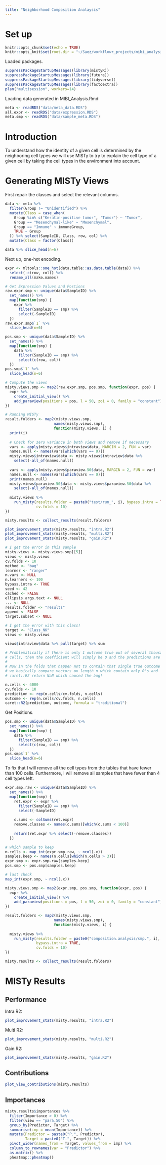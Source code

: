 ```yaml
---
title: "Neighborhood Composition Analaysis"
---
```


# Set up

```r
knitr::opts_chunk$set(echo = TRUE)
knitr::opts_knit$set(root.dir = "~/Saez/workflowr_projects/mibi_analysis/")
```

Loaded packages.

```r
suppressPackageStartupMessages(library(mistyR))
suppressPackageStartupMessages(library(future))
suppressPackageStartupMessages(library(tidyverse))
suppressPackageStartupMessages(library(factoextra))
plan("multisession", workers=14)
```

Loading data generated in MIBI_Analysis.Rmd

```r
meta <- readRDS("data/meta_data.RDS")
all.expr <- readRDS("data/expression.RDS")
meta.smp <- readRDS("data/sample_meta.RDS")
```

# Introduction

To understand how the identity of a given cell is determined by the
neighboring cell types we will use MISTy to try to explain the 
cell type of a given cell by taking the cell types in the environment
into account.

# Generating MISTy Views

First repair the classes and select the relevant columns.

```r
data <- meta %>%
  filter(Group != "Unidentified") %>%
  mutate(Class = case_when(
    Group %in% c("Keratin-positive tumor", "Tumor") ~ "Tumor",
    Group == "Mesenchymal-like" ~ "Mesenchymal",
    Group == "Immune" ~ immuneGroup,
    TRUE ~ Group
  )) %>% select(SampleID, Class, row, col) %>%
  mutate(Class = factor(Class))

data %>% slice_head(n=6)
```

Next up, one-hot encoding.

```r
expr <- mltools::one_hot(data.table::as.data.table(data)) %>%
  select(-c(row, col)) %>%
  rename_all(make.names)
```

```r
# Get Expression Values and Postions
raw.expr.smp <- unique(data$SampleID) %>%
  set_names() %>%
  map(function(smp) {
    expr %>%
      filter(SampleID == smp) %>%
      select(-SampleID)
  })
raw.expr.smp$`1` %>%
  slice_head(n=6)

pos.smp <- unique(data$SampleID) %>%
  set_names() %>%
  map(function(smp) {
    data %>%
      filter(SampleID == smp) %>%
      select(c(row, col))
  })
pos.smp$`1` %>%
  slice_head(n=6)

# Compute the views
misty.views.smp <- map2(raw.expr.smp, pos.smp, function(expr, pos) {
  expr %>%
    create_initial_view() %>%
    add_paraview(positions = pos, l = 50, zoi = 0, family = "constant")
})

# Running MISTy
result.folders <- map2(misty.views.smp, 
                      names(misty.views.smp), 
                      function(misty.views, i) {
  print(i)                      
  
  # Check for zero variance in both views and remove if necessary
  vars <- apply(misty.views$intraview$data, MARGIN = 2, FUN = var)
  names.null <- names(vars[which(vars == 0)])
  misty.views$intraview$data <- misty.views$intraview$data %>%
    select(-all_of(names.null))
  
  vars <- apply(misty.views$paraview.50$data, MARGIN = 2, FUN = var)
  names.null <- names(vars[which(vars == 0)])
  print(names.null)
  misty.views$paraview.50$data <- misty.views$paraview.50$data %>%
    select(-all_of(names.null))
  
  misty.views %>%
    run_misty(results.folder = paste0("test/run_", i), bypass.intra = TRUE,
              cv.folds = 10)
})

misty.results <- collect_results(result.folders)

plot_improvement_stats(misty.results, "intra.R2")
plot_improvement_stats(misty.results, "multi.R2")
plot_improvement_stats(misty.results, "gain.R2")

# I get the error in this sample
misty.views <- misty.views.smp[[5]]
views <- misty.views
cv.folds <- 10
method <- "bag"
learner <- "ranger"
n.vars <- NULL
n.learners <- 100
bypass.intra <- TRUE
seed <- 42
cached <- FALSE
ellipsis.args.text <- NULL
... <- NULL
results.folder <- "results"
append <- FALSE
target.subset <- NULL

# I get the error with this class!
target <- "Class_NK"
views <- misty.views

views$intraview$data %>% pull(target) %>% sum

# Problematically if there is only 1 outcome true out of several thousand
# cells, then the coefficient will simply be 0 and the predictions are all 0.
# 
# Now in the folds that happen not to contain that single true outcome
# we basically compare vectors on length n which contain only 0's and 
# caret::R2 return NaN which caused the bug!

n.cells <- 4000
cv.folds <- 10
prediction <- rep(n.cells/cv.folds, n.cells)
outcome <- rep(n.cells/cv.folds, n.cells)
caret::R2(prediction, outcome, formula = "traditional")
```

Get Positions.

```r
pos.smp <- unique(data$SampleID) %>%
  set_names() %>%
  map(function(smp) {
    data %>%
      filter(SampleID == smp) %>%
      select(c(row, col))
  })
pos.smp$`1` %>%
  slice_head(n=6)
```

To fix that I will remove all the cell types from the tables that have fewer than
100 cells. Furthermore, I will remove all samples that have fewer than 4 cell types
left.

```r
expr.smp.raw <- unique(data$SampleID) %>%
  set_names() %>%
  map(function(smp) {
    ret.expr <- expr %>%
      filter(SampleID == smp) %>%
      select(-SampleID)
    
    c.sums <- colSums(ret.expr)
    remove.classes <- names(c.sums)[which(c.sums < 100)]
    
    return(ret.expr %>% select(-remove.classes))
  })

# which sample to keep
n.cells <- map_int(expr.smp.raw, ~ ncol(.x))
samples.keep <- names(n.cells[which(n.cells > 3)])
expr.smp <- expr.smp.raw[samples.keep]
pos.smp <- pos.smp[samples.keep]

# last check
map_int(expr.smp, ~ ncol(.x))
```

```r
misty.views.smp <- map2(expr.smp, pos.smp, function(expr, pos) {
  expr %>%
    create_initial_view() %>%
    add_paraview(positions = pos, l = 50, zoi = 0, family = "constant")
})
```

```r
result.folders <- map2(misty.views.smp, 
                      names(misty.views.smp), 
                      function(misty.views, i) {
  
  misty.views %>%
    run_misty(results.folder = paste0("composition.analysis/smp.", i), 
              bypass.intra = TRUE,
              cv.folds = 10)
})
```

```r
misty.results <- collect_results(result.folders)
```

# MISTy Results

## Performance

Intra R2:

```r
plot_improvement_stats(misty.results, "intra.R2")
```

Multi R2:

```r
plot_improvement_stats(misty.results, "multi.R2")
```

Gain R2:

```r
plot_improvement_stats(misty.results, "gain.R2")
```

## Contributions

```r
plot_view_contributions(misty.results)
```

## Importances

```r
misty.results$importances %>%
  filter(Importance > 0) %>%
  filter(view == "para.50") %>%
  group_by(Predictor, Target) %>%
  summarise(imp = mean(Importance)) %>%
  mutate(Predictor = paste0("P.", Predictor),
         Target = paste0("T.", Target)) %>%
  pivot_wider(names_from = Target, values_from = imp) %>%
  column_to_rownames(var = "Predictor") %>%
  as.matrix() %>%
  pheatmap::pheatmap()
```

